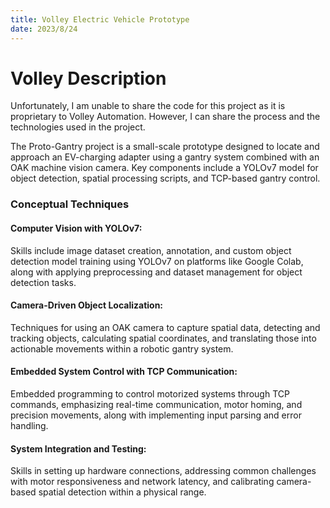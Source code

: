 ```yaml
---
title: Volley Electric Vehicle Prototype
date: 2023/8/24
---
```


# Volley Description


<ProjectPage src="/videos/demo.mp4" alt="Volley Project" gitLink=""/>

Unfortunately, I am unable to share the code for this project as it is proprietary to Volley Automation. However, I can share the process and the technologies used in the project.

The Proto-Gantry project is a small-scale prototype designed to locate and approach an EV-charging adapter using a gantry system combined with an OAK machine vision camera. Key components include a YOLOv7 model for object detection, spatial processing scripts, and TCP-based gantry control.

<h3> Conceptual Techniques </h3>

<h4> Computer Vision with YOLOv7: </h4> <p> Skills include image dataset creation, annotation, and custom object detection model training using YOLOv7 on platforms like Google Colab, along with applying preprocessing and dataset management for object detection tasks. </p>

<h4>Camera-Driven Object Localization: </h4> <p> Techniques for using an OAK camera to capture spatial data, detecting and tracking objects, calculating spatial coordinates, and translating those into actionable movements within a robotic gantry system. </p>

<h4>Embedded System Control with TCP Communication: </h4> <p> Embedded programming to control motorized systems through TCP commands, emphasizing real-time communication, motor homing, and precision movements, along with implementing input parsing and error handling. </p>

<h4>System Integration and Testing: </h4> <p> Skills in setting up hardware connections, addressing common challenges with motor responsiveness and network latency, and calibrating camera-based spatial detection within a physical range. </p>